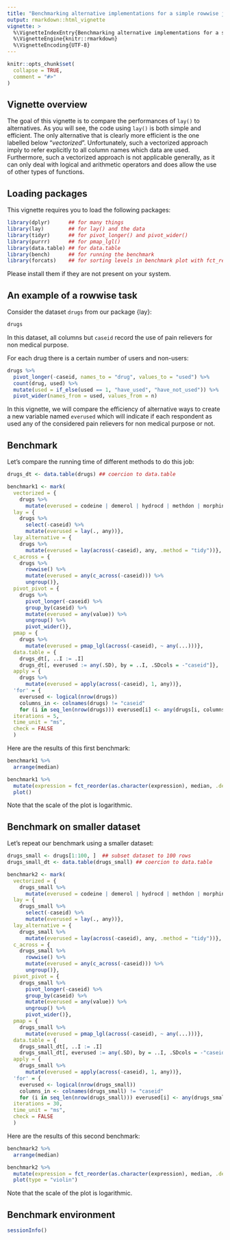 ```yaml
---
title: "Benchmarking alternative implementations for a simple rowwise job"
output: rmarkdown::html_vignette
vignette: >
  %\VignetteIndexEntry{Benchmarking alternative implementations for a simple rowwise job}
  %\VignetteEngine{knitr::rmarkdown}
  %\VignetteEncoding{UTF-8}
---
```


```r
knitr::opts_chunk$set(
  collapse = TRUE,
  comment = "#>"
)
```

## Vignette overview

The goal of this vignette is to compare the performances of `lay()` to alternatives.
As you will see, the code using `lay()` is both simple and efficient.
The only alternative that is clearly more efficient is the one labelled below "*vectorized*".
Unfortunately, such a vectorized approach imply to refer explicitly to all column names which data are used.
Furthermore, such a vectorized approach is not applicable generally, as it can only deal with logical
and arithmetic operators and does allow the use of other types of functions.


## Loading packages

This vignette requires you to load the following packages:

```r
library(dplyr)      ## for many things
library(lay)        ## for lay() and the data
library(tidyr)      ## for pivot_longer() and pivot_wider()
library(purrr)      ## for pmap_lgl()
library(data.table) ## for data.table
library(bench)      ## for running the benchmark
library(forcats)    ## for sorting levels in benchmark plot with fct_reorder()
```

Please install them if they are not present on your system.


## An example of a rowwise task

Consider the dataset `drugs` from our package {lay}:
```r
drugs
```

In this dataset, all columns but `caseid` record the use of pain relievers for non medical purpose.

For each drug there is a certain number of users and non-users:
```r
drugs %>%
  pivot_longer(-caseid, names_to = "drug", values_to = "used") %>%
  count(drug, used) %>%
  mutate(used = if_else(used == 1, "have_used", "have_not_used")) %>%
  pivot_wider(names_from = used, values_from = n)
```

In this vignette, we will compare the efficiency of alternative ways to create a new variable named `everused` which will indicate if each respondent as used any of the considered pain relievers for non medical purpose or not.

## Benchmark

Let's compare the running time of different methods to do this job:

```r
drugs_dt <- data.table(drugs) ## coercion to data.table

benchmark1 <- mark(
  vectorized = {
    drugs %>%
      mutate(everused = codeine | demerol | hydrocd | methdon | morphin | oxycodp | tramadl | vicolor)},
  lay = {
    drugs %>%
      select(-caseid) %>%
      mutate(everused = lay(., any))},
  lay_alternative = {
    drugs %>%
      mutate(everused = lay(across(-caseid), any, .method = "tidy"))},
  c_across = {
    drugs %>%
      rowwise() %>%
      mutate(everused = any(c_across(-caseid))) %>%
      ungroup()},
  pivot_pivot = {
    drugs %>%
      pivot_longer(-caseid) %>%
      group_by(caseid) %>%
      mutate(everused = any(value)) %>%
      ungroup() %>%
      pivot_wider()},
  pmap = {
    drugs %>%
      mutate(everused = pmap_lgl(across(-caseid), ~ any(...)))},
  data.table = {
    drugs_dt[, ..I := .I]
    drugs_dt[, everused := any(.SD), by = ..I, .SDcols = -"caseid"]},
  apply = {
    drugs %>%
      mutate(everused = apply(across(-caseid), 1, any))},
  'for' = {
    everused <- logical(nrow(drugs))
    columns_in <- colnames(drugs) != "caseid"
    for (i in seq_len(nrow(drugs))) everused[i] <- any(drugs[i, columns_in])},
  iterations = 5,
  time_unit = "ms",
  check = FALSE
  )
```

Here are the results of this first benchmark:
```r
benchmark1 %>%
  arrange(median)
```

```r
benchmark1 %>%
  mutate(expression = fct_reorder(as.character(expression), median, .desc = TRUE)) %>%
  plot()
```

Note that the scale of the plot is logarithmic.

## Benchmark on smaller dataset

Let's repeat our benchmark using a smaller dataset:

```r
drugs_small <- drugs[1:100, ]  ## subset dataset to 100 rows
drugs_small_dt <- data.table(drugs_small) ## coercion to data.table

benchmark2 <- mark(
  vectorized = {
    drugs_small %>%
      mutate(everused = codeine | demerol | hydrocd | methdon | morphin | oxycodp | tramadl | vicolor)},
  lay = {
    drugs_small %>%
      select(-caseid) %>%
      mutate(everused = lay(., any))},
  lay_alternative = {
    drugs_small %>%
      mutate(everused = lay(across(-caseid), any, .method = "tidy"))},
  c_across = {
    drugs_small %>%
      rowwise() %>%
      mutate(everused = any(c_across(-caseid))) %>%
      ungroup()},
  pivot_pivot = {
    drugs_small %>%
      pivot_longer(-caseid) %>%
      group_by(caseid) %>%
      mutate(everused = any(value)) %>%
      ungroup() %>%
      pivot_wider()},
  pmap = {
    drugs_small %>%
      mutate(everused = pmap_lgl(across(-caseid), ~ any(...)))},
  data.table = {
    drugs_small_dt[, ..I := .I]
    drugs_small_dt[, everused := any(.SD), by = ..I, .SDcols = -"caseid"]},
  apply = {
    drugs_small %>%
      mutate(everused = apply(across(-caseid), 1, any))},
  'for' = {
    everused <- logical(nrow(drugs_small))
    columns_in <- colnames(drugs_small) != "caseid"
    for (i in seq_len(nrow(drugs_small))) everused[i] <- any(drugs_small[i, columns_in])},
  iterations = 30,
  time_unit = "ms",
  check = FALSE
  )
```

Here are the results of this second benchmark:
```r
benchmark2 %>%
  arrange(median)
```

```r
benchmark2 %>%
  mutate(expression = fct_reorder(as.character(expression), median, .desc = TRUE)) %>%
  plot(type = "violin")
```

Note that the scale of the plot is logarithmic.

## Benchmark environment

```r
sessionInfo()
```

